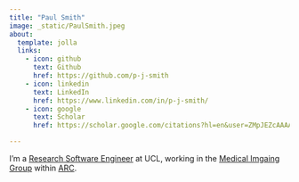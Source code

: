 ```yaml
---
title: "Paul Smith"
image: _static/PaulSmith.jpeg
about:
  template: jolla
  links:
    - icon: github
      text: Github
      href: https://github.com/p-j-smith
    - icon: linkedin
      text: LinkedIn
      href: https://www.linkedin.com/in/p-j-smith/
    - icon: google
      text: Scholar
      href: https://scholar.google.com/citations?hl=en&user=ZMpJEZcAAAAJ

---
```


I'm a [Research Software Engineer](https://society-rse.org/about/) at UCL, working in the [Medical Imgaing Group](https://www.ucl.ac.uk/advanced-research-computing/expertise/research-software-development/medical-imaging-research-software-group) within [ARC](https://www.ucl.ac.uk/advanced-research-computing/advanced-research-computing-centre).